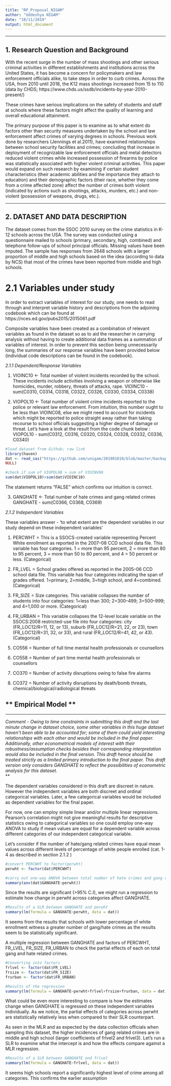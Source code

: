 ---
title: "RP_Proposal_NIGAM"
author: "Uddeshya NIGAM"
date: "10/11/2019"
output: html_document
---
*** 

## **1. Research Question and Background** 

With the recent surge in the number of mass shootings and other serious criminal activities in different establishments and institutions across the United States, it has become a concern for policymakers and law enforcement officials alike, to take steps in order to curb crimes. Across the USA, from 2010 until 2018, the K12 mass shootings increased from 15 to 110 (data by CHDS; https://www.chds.us/ssdb/incidents-by-year-2010-present/)

These crimes have serious implications on the safety of students and staff at schools where these factors might affect the quality of learning and overall educational attainment. 

The primary purpose of this paper is to examine as to what extent do factors other than security measures undertaken by the school and law enforcement affect crimes of varying degrees in schools. Previous work done by researchers (Jennings et al.2011), have examined relationships between school security facilities and crimes; concluding that increase in deployment of recognizable law enforcement officials and metal detectors reduced violent crimes while increased possession of firearms by police was statistically associated with higher violent criminal activities. This paper would expand on such research by examining if certain student characteristics (their academic abilities and the importance they attach to education) and their demographic factors (their race, whether they come from a crime affected zone) affect the number of crimes both violent (indicated by actions such as shootings, attacks, murders, etc.) and non-violent (possession of weapons, drugs, etc.). 

***

## **2. DATASET AND DATA DESCRIPTION** 

The dataset comes from the SSOC 2010 survey on the crime statistics in K-12 schools across the USA. The survey was conducted using a questionnaire mailed to schools (primary, secondary, high, combined) and telephone follow-ups of school principal officials. Missing values have been imputed. The sample has responses from 2648 schools with a larger proportion of middle and high schools based on the idea (according to data by NCS) that most of the crimes have been reported from middle and high schools. 

# 2.1  Variables under study

In order to extract variables of interest for our study, one needs to read through and interpret variable history and descriptions from the adjoining codebook which can be found at https://nces.ed.gov/pubs2015/2015061.pdf

Composite variables have been created as a combination of relevant variables as found in the dataset so as to aid the researcher in carrying analysis without having to create additional data frames as a summation of variables of interest. In order to prevent this section being unnecessarily long, the summaries of our response variables have been provided below (individual code descriptions can be found in the codebook). 

*2.1.1  Dependent/Response Variables* 

1. VIOINC10 <- Total number of violent incidents recorded by the school. 
These incidents include activities involving a weapon or otherwise like homicides, murder, robbery, threats of attacks, rape. 
VIOINC10 - sum(C0310, C0314, C0318, C0322, C0326, C0330, C0334, C0338)

2. VIOPOL10 <- Total number of violent crime incidents reported to the police or relevant law enforcement. 
From intuition, this number ought to be less than VIOINC08, else we might need to account for incidents which might be reported to police straight away rather than taking recourse to school officials suggesting a higher degree of damage or threat. Let's have a look at the result from the code chunk below :
VIOPOL10 - sum(C0312, C0316, C0320, C0324, C0328, C0332, C0336, C0340)

```{r}
#load dataset from Github; raw link
library(haven)
dat <- read_sas("https://github.com/unigam/201901010/blob/master/backup/pu_ssocs10_sas.sas7bdat?raw=true", 
NULL)

#check if sum of VIOPOL08 > sum of VIOINV08
sum(dat$VIOPOL10)>sum(dat$VIOINC10)
```

The statement returns "FALSE" which confirms our intuition is correct.

3. GANGHATE <- Total number of hate crimes and gang related crimes 
GANGHATE - sum(C0366, C0368, C0369)


*2.1.2  Independent Variables* 

These variables answer - 'to what extent are the dependent variables in our study depend on these independent variables'

1. PERCWHT = This is a SSOCS-created variable representing Percent White enrollment as reported in the 2007–08 CCD school data file. This variable has four categories. 1 = more than 95 percent, 2 = more than 80 to 95 percent, 3 = more than 50 to 80 percent, and 4 = 50 percent or less. (Categorical)

2. FR_LVEL = School grades offered as reported in the 2005–06 CCD school data file. This variable has four categories indicating the span of grades offered. 1=primary, 2=middle, 3=high school, and 4=combined. (Categorical) 

3. FR_SIZE = Size categories. This variable collapses the number of students into four categories: 1=less than 300; 2=300–499; 3=500–999; and 4=1,000 or more. (Categorical) 

4. FR_URBAN = This variable collapses the 12-level locale variable on the SSOCS:2008 restricted-use file into four categories: city (FR_LOC12/R=11, 12, or 13), suburb (FR_LOC12/R=21, 22, or 23), town (FR_LOC12/R=31, 32, or 33), and rural (FR_LOC12/R=41, 42, or 43). (Categorical) 

5. CO556 = Number of full time mental health professionals or counsellors 

6. CO558 = Number of part time mental health professionals or counsellors

7. CO370 = Number of activity disruptions owing to false fire alarms 

8. CO372 = Number of activity disruptions by death/bomb threats, chemical/biological/radiological threats


## ** Empirical Model **

***
*Comment - Owing to time constraints in submitting this draft and the last minute change in dataset choice, some other variables in this huge dataset haven't been able to be accounted for; some of them could yield interesting relationships with each other and would be included in the final paper. Additionally, other econometrical models of interest with their robustness/assumption checks besides their corresponding interpretation would also be included in the final version. This draft hence should be treated strictly as a limited primary introduction to the final paper. This draft version  only considers GANGHATE to reflect the possibilities of econometric analysis for this dataset.  
***

The dependent variables considered in this draft are discreet in nature. However the independent variables are both discreet and ordinal categorical variables. Later, a few categorical variables would be included as dependent variables for the final paper. 

For now, one can employ simple linear and/or multiple linear regressions. Pearson's correlation might not give meaningful results for descriptive statistics owing to categorical variables so one could employ one-way ANOVA to study if mean values are equal for a dependent variable across different categories of our independent categorical variable.

Let's consider if the number of hate/gang related crimes have equal mean values across different levels of percentage of white people enrolled (cat. 1-4 as described in section 2.1.2 ) 

```{r}
#convert PERCWHT to factor(perwht)
perwht <- factor(dat$PERCWHT)

#carry out one-way ANOVA between total number of hate crimes and gang related crimes and categories of perwht
summary(aov(dat$GANGHATE~perwht)) 
```
Since the results are significant (>95% C.I), we might run a regression to estimate how change in perwht across categories affect GANGHATE. 

```{r}
#Results of a SLR between GANGHATE and perwht
summary(lm(formula = GANGHATE~perwht, data = dat)) 
```

It seems from the results that schools with lower percentage of white enrollment witness a greater number of gang/hate crimes as the results seem to be statistically significant. 

A multiple regression between GANGHATE and factors of PERCWHT, FR_LVEL, FR_SIZE, FR_URBAN to check the partial effects of each on total gang and hate related crimes.

```{r}
#Converting into factors
frlvel <- factor(dat$FR_LVEL)
frsize <- factor(dat$FR_SIZE)
frurban <- factor(dat$FR_URBAN)

#Results of the regression
summary(lm(formula = GANGHATE~perwht+frlvel+frsize+frurban, data = dat))
```

What could be even more interesting to compare is how the estimates change when GANGHATE is regressed on these independent variables individually. As we notice, the partial effects of categories across perwht are statistically relatively less when compared to their SLR counterpart. 

As seen in the MLR and as expected by the data collection officials when sampling this dataset, the higher incidences of gang related crimes are in middle and high school (larger coefficients of frlvel2 and frlvel3). Let's run a SLR to examine what the intercept is and how the effects compare against a MLR regression. 

```{r}
#Results of a SLR between GANGHATE and frlvel
summary(lm(formula = GANGHATE~frlvel, data = dat)) 
```

It seems high schools report a significantly highest level of crime among all categories. This confirms the earlier assumption




